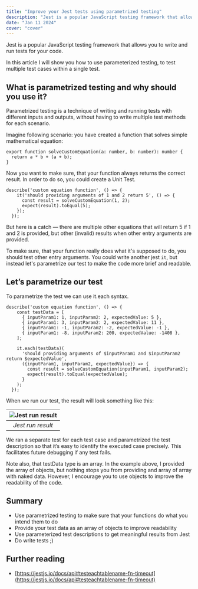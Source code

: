 ```yaml
---
title: "Improve your Jest tests using parametrized testing"
description: "Jest is a popular JavaScript testing framework that allows you to write and run tests for your code. In this article I will show you how to use parameterized testing, to test multiple..."
date: "Jan 11 2024"
cover: "cover"
---
```

Jest is a popular JavaScript testing framework that allows you to write and run tests for your code.

In this article I will show you how to use parameterized testing, to test multiple test cases within a single test.

## What is parametrized testing and why should you use it?

Parametrized testing is a technique of writing and running tests with different inputs and outputs, without having to write multiple test methods for each scenario.

Imagine following scenario: you have created a function that solves simple mathematical equation:

```tsx
export function solveCustomEquation(a: number, b: number): number {
  return a * b + (a + b);
}
```

Now you want to make sure, that your function always returns the correct result. In order to do so, you could create a Unit Test.

```tsx 
describe('custom equation function', () => {
    it('should providing arguments of 1 and 2 return 5', () => {
      const result = solveCustomEquation(1, 2);
      expect(result).toEqual(5);
    });
  });
```

But here is a catch — there are multiple other equations that will return 5 if 1 and 2 is provided, but other (invalid) results when other entry arguments are provided.

To make sure, that your function really does what it's supposed to do, you should test other entry arguments. You could write another jest `it`, but instead let's parametrize our test to make the code more brief and readable.

## Let’s parametrize our test

To parametrize the test we can use it.each syntax.

```tsx
describe('custom equation function', () => {
    const testData = [
      { inputParam1: 1, inputParam2: 2, expectedValue: 5 },
      { inputParam1: 3, inputParam2: 2, expectedValue: 11 },
      { inputParam1: -1, inputParam2: -2, expectedValue: -1 },
      { inputParam1: -8, inputParam2: 200, expectedValue: -1408 },
    ];

    it.each(testData)(
      'should providing arguments of $inputParam1 and $inputParam2 return $expectedValue',
      ({inputParam1, inputParam2, expectedValue}) => {
        const result = solveCustomEquation(inputParam1, inputParam2);
        expect(result).toEqual(expectedValue);
      }
    );
  });
```

When we run our test, the result will look something like this:

| <div class="overflow-hidden rounded-lg">![Jest run result](result.webp)</div> |
|:--:|
| *Jest run result* |

We ran a separate test for each test case and parametrized the test description so that it’s easy to identify the executed case precisely. This facilitates future debugging if any test fails.

Note also, that testData type is an array. In the example above, I provided the array of objects, but nothing stops you from providing and array of array with naked data. However, I encourage you to use objects to improve the readability of the code.

## Summary

- Use parametrized testing to make sure that your functions do what you intend them to do
- Provide your test data as an array of objects to improve readability
- Use parameterized test descriptions to get meaningful results from Jest
- Do write tests ;)


## Further reading
- [https://jestjs.io/docs/api#testeachtablename-fn-timeout](https://jestjs.io/docs/api#testeachtablename-fn-timeout)
